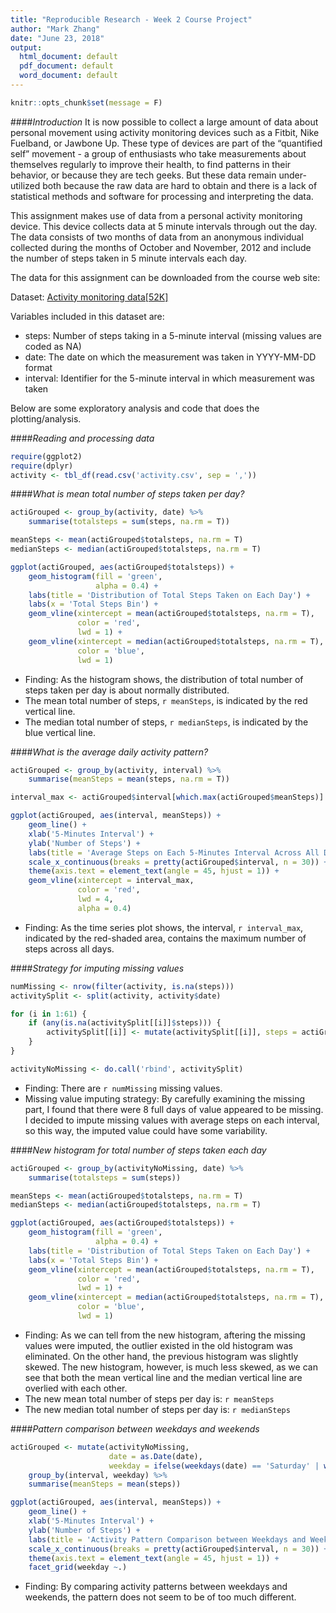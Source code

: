 ---
title: "Reproducible Research - Week 2 Course Project"
author: "Mark Zhang"
date: "June 23, 2018"
output:
  html_document: default
  pdf_document: default
  word_document: default
---

```{r setoptions, message=FALSE, echo=FALSE}
knitr::opts_chunk$set(message = F)
```


####*Introduction*
It is now possible to collect a large amount of data about personal movement using activity monitoring devices such as a Fitbit, Nike Fuelband, or Jawbone Up. These type of devices are part of the "quantified self" movement - a group of enthusiasts who take measurements about themselves regularly to improve their health, to find patterns in their behavior, or because they are tech geeks. But these data remain under-utilized both because the raw data are hard to obtain and there is a lack of statistical methods and software for processing and interpreting the data.

This assignment makes use of data from a personal activity monitoring device. This device collects data at 5 minute intervals through out the day. The data consists of two months of data from an anonymous individual collected during the months of October and November, 2012 and include the number of steps taken in 5 minute intervals each day.

The data for this assignment can be downloaded from the course web site:

Dataset: [Activity monitoring data[52K]](https://d396qusza40orc.cloudfront.net/repdata%2Fdata%2Factivity.zip)

Variables included in this dataset are:

* steps: Number of steps taking in a 5-minute interval (missing values are coded as NA)
* date: The date on which the measurement was taken in YYYY-MM-DD format
* interval: Identifier for the 5-minute interval in which measurement was taken

Below are some exploratory analysis and code that does the plotting/analysis.

####*Reading and processing data*
```{r}
require(ggplot2)
require(dplyr)
activity <- tbl_df(read.csv('activity.csv', sep = ','))
```

####*What is mean total number of steps taken per day?*
```{r}
actiGrouped <- group_by(activity, date) %>% 
    summarise(totalsteps = sum(steps, na.rm = T))

meanSteps <- mean(actiGrouped$totalsteps, na.rm = T)
medianSteps <- median(actiGrouped$totalsteps, na.rm = T)

ggplot(actiGrouped, aes(actiGrouped$totalsteps)) + 
    geom_histogram(fill = 'green',
                   alpha = 0.4) + 
    labs(title = 'Distribution of Total Steps Taken on Each Day') + 
    labs(x = 'Total Steps Bin') + 
    geom_vline(xintercept = mean(actiGrouped$totalsteps, na.rm = T), 
               color = 'red',
               lwd = 1) + 
    geom_vline(xintercept = median(actiGrouped$totalsteps, na.rm = T),
               color = 'blue',
               lwd = 1)
```

* Finding: As the histogram shows, the distribution of total number of steps taken per day is about normally distributed. 
* The mean total number of steps, `r meanSteps`, is indicated by the red vertical line. 
* The median total number of steps, `r medianSteps`, is indicated by the blue vertical line.

####*What is the average daily activity pattern?*
```{r}
actiGrouped <- group_by(activity, interval) %>%
    summarise(meanSteps = mean(steps, na.rm = T))

interval_max <- actiGrouped$interval[which.max(actiGrouped$meanSteps)]

ggplot(actiGrouped, aes(interval, meanSteps)) + 
    geom_line() + 
    xlab('5-Minutes Interval') + 
    ylab('Number of Steps') + 
    labs(title = 'Average Steps on Each 5-Minutes Interval Across All Days') + 
    scale_x_continuous(breaks = pretty(actiGrouped$interval, n = 30)) + 
    theme(axis.text = element_text(angle = 45, hjust = 1)) + 
    geom_vline(xintercept = interval_max,
               color = 'red',
               lwd = 4,
               alpha = 0.4)
```

* Finding: As the time series plot shows, the interval, `r interval_max`, indicated by the red-shaded area, contains the maximum number of steps across all days.

####*Strategy for imputing missing values*
```{r, results=F}
numMissing <- nrow(filter(activity, is.na(steps)))
activitySplit <- split(activity, activity$date)

for (i in 1:61) {
    if (any(is.na(activitySplit[[i]]$steps))) {
        activitySplit[[i]] <- mutate(activitySplit[[i]], steps = actiGrouped$meanSteps)
    }
}

activityNoMissing <- do.call('rbind', activitySplit)
```

* Finding: There are `r numMissing` missing values. 
* Missing value imputing strategy: By carefully examining the missing part, I found that there were 8 full days of value appeared to be missing. I decided to impute missing values with average steps on each interval, so this way, the imputed value could have some variability.

####*New histogram for total number of steps taken each day*
```{r}
actiGrouped <- group_by(activityNoMissing, date) %>% 
    summarise(totalsteps = sum(steps))

meanSteps <- mean(actiGrouped$totalsteps, na.rm = T)
medianSteps <- median(actiGrouped$totalsteps, na.rm = T)

ggplot(actiGrouped, aes(actiGrouped$totalsteps)) + 
    geom_histogram(fill = 'green',
                   alpha = 0.4) + 
    labs(title = 'Distribution of Total Steps Taken on Each Day') + 
    labs(x = 'Total Steps Bin') + 
    geom_vline(xintercept = mean(actiGrouped$totalsteps, na.rm = T), 
               color = 'red',
               lwd = 1) + 
    geom_vline(xintercept = median(actiGrouped$totalsteps, na.rm = T),
               color = 'blue',
               lwd = 1)
```

* Finding: As we can tell from the new histogram, aftering the missing values were imputed, the outlier existed in the old histogram was eliminated. On the other hand, the previous histogram was slightly skewed. The new histogram, however, is much less skewed, as we can see that both the mean vertical line and the median vertical line are overlied with each other.
* The new mean total number of steps per day is: `r meanSteps`
* The new median total number of steps per day is: `r medianSteps`

####*Pattern comparison between weekdays and weekends*
```{r}
actiGrouped <- mutate(activityNoMissing, 
                      date = as.Date(date), 
                      weekday = ifelse(weekdays(date) == 'Saturday' | weekdays(date) == 'Sunday', 'Weekend', 'Weekday')) %>%
    group_by(interval, weekday) %>%
    summarise(meanSteps = mean(steps))

ggplot(actiGrouped, aes(interval, meanSteps)) + 
    geom_line() + 
    xlab('5-Minutes Interval') + 
    ylab('Number of Steps') + 
    labs(title = 'Activity Pattern Comparison between Weekdays and Weekends') + 
    scale_x_continuous(breaks = pretty(actiGrouped$interval, n = 30)) + 
    theme(axis.text = element_text(angle = 45, hjust = 1)) + 
    facet_grid(weekday ~.)
```

* Finding: By comparing activity patterns between weekdays and weekends, the pattern does not seem to be of too much different.






